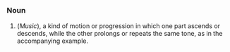 =={{en}}==
===Noun===
#(''Music''), a kind of motion or progression in which one part ascends or descends, while the other prolongs or repeats the same tone, as in the accompanying example.